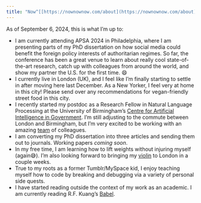 ```yaml
---
title: "Now^[[https://nownownow.com/about](https://nownownow.com/about)]"
---
```


As of September 6, 2024, this is what I'm up to: 

- I am currently attending APSA 2024 in Philadelphia, where I am presenting parts of my PhD dissertation on how social media could benefit the foreign policy interests of authoritarian regimes. So far, the conference has been a great venue to learn about really cool state-of-the-art research, catch up with colleagues from around the world, and show my partner the U.S. for the first time. 😄
- I currently live in London (UK), and I feel like I'm finally starting to settle in after moving here last December. As a New Yorker, I feel very at home in this city! Please send over any recommendations for vegan-friendly street food in this city. 
- I recently started my postdoc as a Research Fellow in Natural Language Processing at the University of Birmingham's [Centre for Artificial Intelligence in Government](https://www.birmingham.ac.uk/research/centre-for-artificial-intelligence-in-government). I'm still adjusting to the commute between London and Birmingham, but I'm very excited to be working with an amazing [team](https://www.birmingham.ac.uk/research/centres-institutes/centre-for-artificial-intelligence-in-government/people) of colleagues. 
- I am converting my PhD dissertation into three articles and sending them out to journals. Working papers _coming soon_. 
- In my free time, I am learning how to lift weights without injuring myself (again😅). I'm also looking forward to bringing my [violin](violin.html) to London in a couple weeks. 
- True to my roots as a former Tumblr/MySpace kid, I enjoy teaching myself how to code by breaking and debugging via a variety of personal side quests. 
- I have started reading outside the context of my work as an academic. I am currently reading R.F. Kuang's [Babel](https://www.goodreads.com/book/show/57945316-babel).
